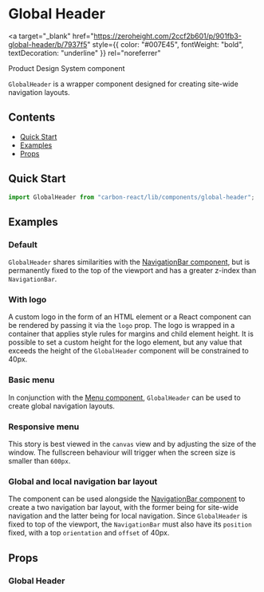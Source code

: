 

<Meta of={GlobalHeaderStories} />

# Global Header

<a
  target="_blank"
  href="https://zeroheight.com/2ccf2b601/p/901fb3-global-header/b/7937f5"
  style={{ color: "#007E45", fontWeight: "bold", textDecoration: "underline" }}
  rel="noreferrer"
>
  Product Design System component
</a>

`GlobalHeader` is a wrapper component designed for creating site-wide navigation layouts.

## Contents

- [Quick Start](#quick-start)
- [Examples](#examples)
- [Props](#props)

## Quick Start

```javascript
import GlobalHeader from "carbon-react/lib/components/global-header";
```

## Examples

### Default

`GlobalHeader` shares similarities with the [NavigationBar component](../?path=/docs/navigation-bar--docs), but is permanently fixed to the top of the viewport and has a greater z-index than `NavigationBar`.

<Canvas of={GlobalHeaderStories.Default} />

### With logo

A custom logo in the form of an HTML element or a React component can be rendered by passing it via the `logo` prop. The logo is wrapped in a container that applies style rules for margins and child element height. It is possible to set a custom height for the logo element, but any value that exceeds the height of the `GlobalHeader` component will be constrained to 40px.

<Canvas of={GlobalHeaderStories.WithLogo} />

### Basic menu

In conjunction with the [Menu component](../?path=/docs/menu--docs), `GlobalHeader` can be used to create global navigation layouts.

<Canvas of={GlobalHeaderStories.BasicMenu} />

### Responsive menu

This story is best viewed in the `canvas` view and by adjusting the size of the window. The fullscreen behaviour will trigger when the screen size is smaller than `600px`.

<Canvas of={GlobalHeaderStories.ResponsiveMenu} />

### Global and local navigation bar layout

The component can be used alongside the [NavigationBar component](../?path=/docs/navigation-bar--docs) to create a two navigation bar layout, with the former being for site-wide navigation and the latter being for local navigation. Since `GlobalHeader` is fixed to top of the viewport, the `NavigationBar` must also have its `position` fixed, with a top `orientation` and `offset` of 40px.

<Canvas of={GlobalHeaderStories.GlobalLocalNavBarLayout} />

## Props

### Global Header

<ArgTypes of={GlobalHeaderStories} />
